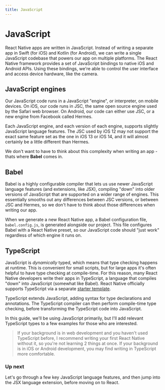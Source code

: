 ```yaml
---
title: JavaScript
---
```


# JavaScript

React Native apps are written in JavaScript. Instead of writing a separate app in Swift (for iOS) and Kotlin (for Android), we can write a single JavaScript codebase that powers our app on multiple platforms. The React Native framework provides a set of JavaScript bindings to native iOS and Android APIs. Using these bindings, we're able to control the user interface and access device hardware, like the camera.

## JavaScript engines

Our JavaScript code runs in a JavaScript "engine", or interpreter, on mobile devices. On iOS, our code runs in JSC, the same open source engine used by the Safari web browser. On Android, our code can either use JSC, or a new engine from Facebook called Hermes.

Each JavaScript engine, and each version of each engine, supports slightly JavaScript language features. The JSC used by iOS 12 may not support the exact same feature set as the one in iOS 13 or iOS 14, and it will almost certainly be a little different than Hermes.

We don't want to have to think about this complexity when writing an app - thats where **Babel** comes in.

## Babel

Babel is a highly configurable compiler that lets us use newer JavaScript language features (and extensions, like JSX), compiling "down" into older versions of JavaScript that are supported on a wider range of engines. This essentially smooths out any differences between JSC versions, or between JSC and Hermes, so we don't have to think about those differences when writing our app.

When we generate a new React Native app, a Babel configuration file, `babel.config.js`, is generated alongside our project. This file configures Babel with a React Native preset, so our JavaScript code should "just work" regardless of which engine it runs on.

## TypeScript

JavaScript is _dynamically_ typed, which means that type checking happens at runtime. This is convenient for small scripts, but for large apps it's often helpful to have type checking at compile-time. For this reason, many React Native developers write their apps in TypeScript, a language that compiles "down" into JavaScript (somewhat like Babel). React Native officially supports TypeScript via a separate [starter template](https://reactnative.dev/docs/typescript).

TypeScript extends JavaScript, adding syntax for type declarations and annotations. The TypeScript compiler can then perform compile-time type checking, before transforming the TypeScript code into JavaScript.

In this guide, we'll be using JavaScript primarily, but I'll add relevant TypeScript types to a few examples for those who are interested.

> If your background is in web development and you haven't used TypeScript before, I recommend writing your first React Native without it, so you're not learning 2 things at once. If your background is in iOS or Android development, you may find writing in TypeScript more comfortable.

### Up next

Let's go through a few key JavaScript language features, and then jump into the JSX language extension, before moving on to React.
